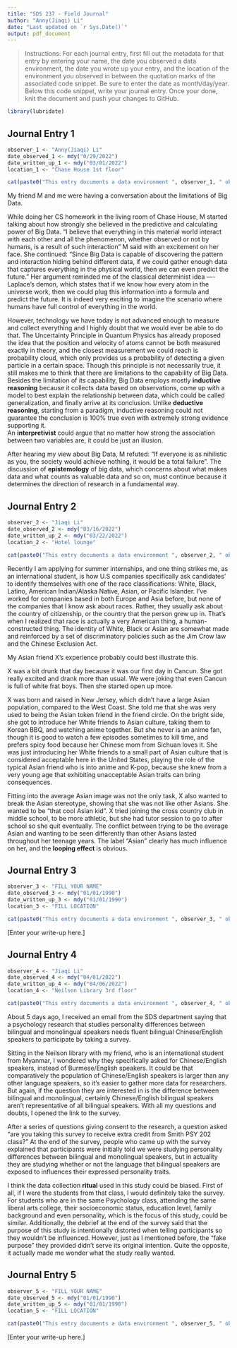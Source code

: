 ```yaml
---
title: "SDS 237 - Field Journal"
author: "Anny(Jiaqi) Li"
date: "Last updated on `r Sys.Date()`"
output: pdf_document
---
```


> Instructions: For each journal entry, first fill out the metadata for that entry by entering your name, the date you observed a data environment, the date you wrote up your entry, and the location of the environment you observed in between the quotation marks of the associated code snippet. Be sure to enter the date as month/day/year. Below this code snippet, write your journal entry. Once your done, knit the document and push your changes to GitHub.

```r
library(lubridate)
```

## Journal Entry 1

```r
observer_1 <- "Anny(Jiaqi) Li"
date_observed_1 <- mdy("0/29/2022")
date_written_up_1 <- mdy("03/01/2022")
location_1 <- "Chase House 1st floor"

cat(paste0("This entry documents a data environment ", observer_1, " observed on ", date_observed_1, " in ", location_1, ". The observations were written up on ", date_written_up_1, "."))
```

My friend M and me were having a conversation about the limitations of Big Data. 

While doing her CS homework in the living room of Chase House, M started talking about how strongly she believed in the predictive and calculating power of Big Data. “I believe that everything in this material world interact with each other and all the phenomenon, whether observed or not by humans, is a result of such interaction” M said with an excitement on her face. She continued: “Since Big Data is capable of discovering the pattern and interaction hiding behind different data, if we could gather enough data that captures everything in the physical world, then we can even predict the future. ” Her argument reminded me of the classical determinist idea ---- Laplace’s demon, which states that if we know how every atom in the universe work, then we could plug this information into a formula and predict the future. It is indeed very exciting to imagine the scenario where humans have full control of everything in the world. 

However, technology we have today is not advanced enough to measure and collect everything and I highly doubt that we would ever be able to do that. The Uncertainty Principle in Quantum Physics has already proposed the idea that the position and velocity of atoms cannot be both measured exactly in theory, and the closest measurement we could reach is probability cloud, which only provides us a probability of detecting a given particle in a certain space. Though this principle is not necessarily true, it still makes me to think that there are limitations to the capability of Big Data. Besides the limitation of its capability, Big Data employs mostly **inductive reasoning** because it collects data based on observations, come up with a model to best explain the relationship between data, which could be called generalization, and finally arrive at its conclusion. Unlike **deductive reasoning**, starting from a paradigm, inductive reasoning could not guarantee the conclusion is 100% true even with extremely strong evidence supporting it.  
An **interpretivist** could argue that no matter how strong the association between two variables are, it could be just an illusion.

After hearing my view about Big Data, M refuted: “If everyone is as nihilistic as you, the society would achieve nothing, it would be a total failure”.  The discussion of **epistemology** of big data, which concerns about what makes data and what counts as valuable data and so on, must continue because it determines the direction of research in a fundamental way.


## Journal Entry 2 

```r
observer_2 <- "Jiaqi Li"
date_observed_2 <- mdy("03/16/2022")
date_written_up_2 <- mdy("03/22/2022")
location_2 <- "Hotel lounge"

cat(paste0("This entry documents a data environment ", observer_2, " observed on ", date_observed_2, " in ", location_2, ". The observations were written up on ", date_written_up_2, "."))
```

Recently I am applying for summer internships, and one thing strikes me, as an international student, is how U.S companies specifically ask candidates’ to identify themselves with one of the race classifications: White, Black, Latino, American Indian/Alaska Native, Asian, or Pacific Islander. I’ve worked for companies based in both Europe and Asia before, but none of the companies that I know ask about races. Rather, they usually ask about the country of citizenship, or the country that the person grew up in. That’s when I realized that race is actually a very American thing, a human-constructed thing. The identity of White, Black or Asian are somewhat made and reinforced by a set of discriminatory policies such as the Jim Crow law and the Chinese Exclusion Act.

My Asian friend X's experience probably could best illustrate this. 

X was a bit drunk that day because it was our first day in Cancun. She got really excited and drank more than usual. We were joking that even Cancun is full of white frat boys. Then she started open up more.

X was born and raised in New Jersey, which didn’t have a large Asian population, compared to the West Coast. She told me that she was very used to being the Asian token friend in the friend circle. On the bright side, she got to introduce her White friends to Asian culture, taking them to Korean BBQ, and watching anime together. But she never is an anime fan, though it is good to watch a few episodes sometimes to kill time, and prefers spicy food because her Chinese mom from Sichuan loves it. She was just introducing her White friends to a small part of Asian culture that is considered acceptable here in the United States, playing the role of the typical Asian friend who is into anime and K-pop, because she knew from a very young age that exhibiting unacceptable Asian traits can bring consequences.

Fitting into the average Asian image was not the only task, X also wanted to break the Asian stereotype, showing that she was not like other Asians. She wanted to be “that cool Asian kid”. X tried joining the cross country club in middle school, to be more athletic, but she had tutor session to go to after school so she quit eventually. The conflict between trying to be the average Asian and wanting to be seen differently than other Asians lasted throughout her teenage years. The label “Asian” clearly has much influence on her, and the **looping effect** is obvious.


## Journal Entry 3

```r
observer_3 <- "FILL YOUR NAME"
date_observed_3 <- mdy("01/01/1990")
date_written_up_3 <- mdy("01/01/1990")
location_3 <- "FILL LOCATION"

cat(paste0("This entry documents a data environment ", observer_3, " observed on ", date_observed_3, " in ", location_3, ". The observations were written up on ", date_written_up_3, "."))
```

[Enter your write-up here.]

## Journal Entry 4

```r
observer_4 <- "Jiaqi Li"
date_observed_4 <- mdy("04/01/2022")
date_written_up_4 <- mdy("04/06/2022")
location_4 <- "Neilson Library 3rd floor"

cat(paste0("This entry documents a data environment ", observer_4, " observed on ", date_observed_4, " in ", location_4, ". The observations were written up on ", date_written_up_4, "."))
```

About 5 days ago, I received an email from the SDS department saying that a psychology research that studies personality differences between bilingual and monolingual speakers needs fluent bilingual Chinese/English speakers to participate by taking a survey. 

Sitting in the Neilson library with my friend, who is an international student from Myanmar, I wondered why they specifically asked for Chinese/English speakers, instead of Burmese/English speakers. It could be that comparatively the population of Chinese/English speakers is larger than any other language speakers, so it’s easier to gather more data for researchers. But again, if the question they are interested in is the difference between bilingual and monolingual, certainly Chinese/English bilingual speakers aren't representative of all bilingual speakers. With all my questions and doubts, I opened the link to the survey.

After a series of questions giving consent to the research, a question asked “are you taking this survey to receive extra credit from Smith PSY 202 class?” At the end of the survey, people who came up with the survey explained that participants were initially told we were studying personality differences between bilingual and monolingual speakers, but in actuality they are studying whether or not the language that bilingual speakers are exposed to influences their expressed personality traits. 

I think the data collection **ritual** used in this study could be biased. First of all, if I were the students from that class, I would definitely take the survey. For students who are in the same Psychology class, attending the same liberal arts college, their socioeconomic status, education level, family background and even personality, which is the focus of this study, could be similar. Additionally, the debrief at the end of the survey said that the purpose of this study is intentionally distorted when telling participants so they wouldn’t be influenced. However, just as I mentioned before, the “fake purpose” they provided didn’t serve its original intention. Quite the opposite, it actually made me wonder what the study really wanted.


## Journal Entry 5

```r
observer_5 <- "FILL YOUR NAME"
date_observed_5 <- mdy("01/01/1990")
date_written_up_5 <- mdy("01/01/1990")
location_5 <- "FILL LOCATION"

cat(paste0("This entry documents a data environment ", observer_5, " observed on ", date_observed_5, " in ", location_5, ". The observations were written up on ", date_written_up_5, "."))
```

[Enter your write-up here.]

